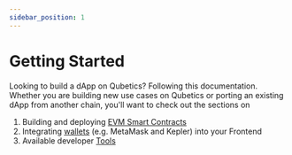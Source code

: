 ```yaml
---
sidebar_position: 1
---
```


# Getting Started

Looking to build a dApp on Qubetics? Following this documentation. Whether you are building new use cases on Qubetics or porting an existing
dApp from another chain, you'll want to check out the sections on

1. Building and deploying [EVM Smart Contracts](./develop/smart-contracts)
2. Integrating [wallets](./develop/wallet-integration) (e.g. MetaMask and Kepler) into your Frontend
3. Available developer [Tools](./tools/index.md)


